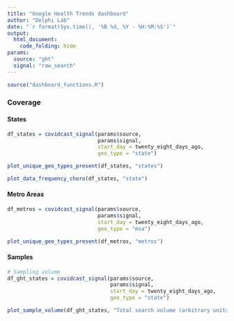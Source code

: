 ```yaml
---
title: "Google Health Trends dashboard"
author: "Delphi Lab"
date: "`r format(Sys.time(), '%B %d, %Y - %H:%M:%S')`"
output:
  html_document:
    code_folding: hide
params:
  source: "ght"
  signal: "raw_search"
---
```


```r
source("dashboard_functions.R")
```

### Coverage {.tabset}

#### States

```r
df_states = covidcast_signal(params$source,
                             params$signal,
                             start_day = twenty_eight_days_ago,
                             geo_type = "state")
```

```r
plot_unique_geo_types_present(df_states, "states")
```

```r
plot_data_frequency_choro(df_states, "state")
```

#### Metro Areas

```r
df_metros = covidcast_signal(params$source,
                             params$signal,
                             start_day = twenty_eight_days_ago,
                             geo_type = "msa")
```

```r
plot_unique_geo_types_present(df_metros, "metros")
```

#### Samples

```r

# Sampling volume
df_ght_states = covidcast_signal(params$source,
                                 params$signal,
                                 start_day = twenty_eight_days_ago,
                                 geo_type = "state")

plot_sample_volume(df_ght_states, "Total search volume (arbitrary units)")
```

